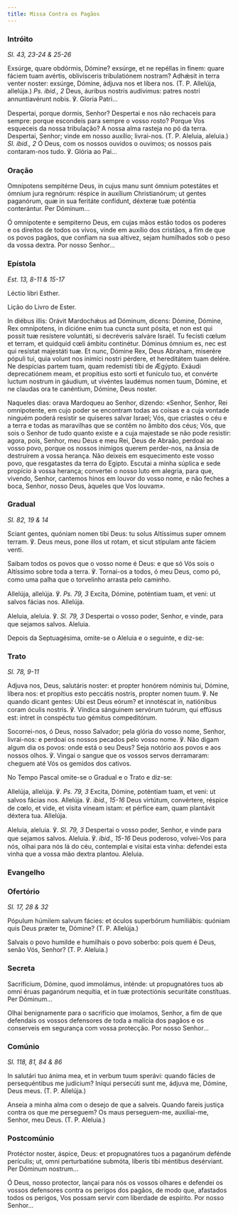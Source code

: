 ```yaml
---
title: Missa Contra os Pagãos
---
```


### Intróito

<em>Sl. 43, 23-24 & 25-26</em>

<div class="side-by-side not-content">

Exsúrge, quare obdórmis, Dómine? exsúrge, et ne repéllas in finem: quare fáciem tuam avértis, oblivísceris tribulatiónem nostram? Adhǽsit in terra venter noster: exsúrge, Dómine, ádjuva nos et líbera nos. (T. P. Allelúja, allelúja.) <em>Ps. ibid., 2</em> Deus, áuribus nostris audívimus: patres nostri annuntiavérunt nobis. ℣. Gloria Patri...

Despertai, porque dormis, Senhor? Despertai e nos não rechaceis para sempre: porque escondeis para sempre o vosso rosto? Porque Vos esqueceis da nossa tribulação? A nossa alma rasteja no pó da terra. Despertai, Senhor; vinde em nosso auxílio; livrai-nos. (T. P. Aleluia, aleluia.) <em>Sl. ibid., 2</em> Ó Deus, com os nossos ouvidos o ouvimos; os nossos pais contaram-nos tudo. ℣. Glória ao Pai...

</div>

### Oração

<div class="side-by-side not-content">

Omnípotens sempitérne Deus, in cujus manu sunt ómnium potestátes et ómnium jura regnórum: réspice in auxílium Christianórum; ut gentes paganórum, quæ in sua feritáte confídunt, déxteræ tuæ poténtia conterántur. Per Dóminum...

Ó omnipotente e sempiterno Deus, em cujas mãos estão todos os poderes e os direitos de todos os vivos, vinde em auxílio dos cristãos, a fim de que os povos pagãos, que confiam na sua altivez, sejam humilhados sob o peso da vossa dextra. Por nosso Senhor...

</div>

### Epístola

<em>Est. 13, 8-11 & 15-17</em>

<div class="side-by-side not-content">

Léctio libri Esther.

Lição do Livro de Ester.

In diébus illis: Orávit Mardochǽus ad Dóminum, dicens: Dómine, Dómine, Rex omnípotens, in dicióne enim tua cuncta sunt pósita, et non est qui possit tuæ resístere voluntáti, si decréveris salváre Israël. Tu fecísti cœlum et terram, et quidquid cœli ámbitu continétur. Dóminus ómnium es, nec est qui resístat majestáti tuæ. Et nunc, Dómine Rex, Deus Abraham, miserére pópuli tui, quia volunt nos inimíci nostri pérdere, et hereditátem tuam delére. Ne despícias partem tuam, quam redemísti tibi de Ægýpto. Exáudi deprecatiónem meam, et propítius esto sorti et funículo tuo, et convérte luctum nostrum in gáudium, ut vivéntes laudémus nomen tuum, Dómine, et ne claudas ora te canéntium, Dómine, Deus noster.

Naqueles dias: orava Mardoqueu ao Senhor, dizendo: «Senhor, Senhor, Rei omnipotente, em cujo poder se encontram todas as coisas e a cuja vontade ninguém poderá resistir se quiseres salvar Israel; Vós, que criastes o céu e a terra e todas as maravilhas que se contêm no âmbito dos céus; Vós, que sois o Senhor de tudo quanto existe e a cuja majestade se não pode resistir: agora, pois, Senhor, meu Deus e meu Rei, Deus de Abraão, perdoai ao vosso povo, porque os nossos inimigos querem perder-nos, na ânsia de destruírem a vossa herança. Não deixeis em esquecimento este vosso povo, que resgatastes da terra do Egipto. Escutai a minha súplica e sede propício à vossa herança; convertei o nosso luto em alegria, para que, vivendo, Senhor, cantemos hinos em louvor do vosso nome, e não feches a boca, Senhor, nosso Deus, àqueles que Vos louvam».

</div>

### Gradual

<em>Sl. 82, 19 & 14</em>

<div class="side-by-side not-content">

Sciant gentes, quóniam nomen tibi Deus: tu solus Altíssimus super omnem terram. ℣. Deus meus, pone illos ut rotam, et sicut stípulam ante fáciem venti.

Saibam todos os povos que o vosso nome é Deus: e que só Vós sois o Altíssimo sobre toda a terra. ℣. Tornai-os a todos, ó meu Deus, como pó, como uma palha que o torvelinho arrasta pelo caminho.

Allelúja, allelúja. ℣. <em>Ps. 79, 3</em> Excita, Dómine, poténtiam tuam, et veni: ut salvos fácias nos. Allelúja.

Aleluia, aleluia. ℣. <em>Sl. 79, 3</em> Despertai o vosso poder, Senhor, e vinde, para que sejamos salvos. Aleluia.

</div>

<aside>
  Depois da Septuagésima, omite-se o Aleluia e o seguinte, e diz-se:
</aside>

### Trato

<em>Sl. 78, 9-11</em>

<div class="side-by-side not-content">

Adjuva nos, Deus, salutáris noster: et propter honórem nóminis tui, Dómine, líbera nos: et propítius esto peccátis nostris, propter nomen tuum. ℣. Ne quando dicant gentes: Ubi est Deus eórum? et innotéscat in, natiónibus coram óculis nostris. ℣. Víndica sánguinem servórum tuórum, qui effúsus est: intret in conspéctu tuo gémitus compeditórum.

Socorrei-nos, ó Deus, nosso Salvador; pela glória do vosso nome, Senhor, livrai-nos: e perdoai os nossos pecados pelo vosso nome. ℣. Não digam algum dia os povos: onde está o seu Deus? Seja notório aos povos e aos nossos olhos. ℣. Vingai o sangue que os vossos servos derramaram: cheguem até Vós os gemidos dos cativos.

</div>

<aside>No Tempo Pascal omite-se o Gradual e o Trato e diz-se:</aside>

<div class="side-by-side not-content">

Allelúja, allelúja. ℣. <em>Ps. 79, 3</em> Excita, Dómine, poténtiam tuam, et veni: ut salvos fácias nos. Allelúja. ℣. <em>ibid., 15-16</em> Deus virtútum, convértere, réspice de cœlo, et vide, et vísita víneam istam: et pérfice eam, quam plantávit déxtera tua. Allelúja.

Aleluia, aleluia. ℣. <em>Sl. 79, 3</em> Despertai o vosso poder, Senhor, e vinde para que sejamos salvos. Aleluia. ℣. <em>ibid., 15-16</em> Deus poderoso, volvei-Vos para nós, olhai para nós lá do céu, contemplai e visitai esta vinha: defendei esta vinha que a vossa mão dextra plantou. Aleluia.

</div>

### Evangelho


<LinkCard
  href="/missal/pascoa/pasc5-1#evangelho"
  title="Dias de Rogação - 25 de Abril e nos 3 dias antes da Ascensão"
/>

### Ofertório

<em>Sl. 17, 28 & 32</em>

<div class="side-by-side not-content">

Pópulum húmilem salvum fácies: et óculos superbórum humiliábis: quóniam quis Deus præter te, Dómine? (T. P. Allelúja.)

Salvais o povo humilde e humilhais o povo soberbo: pois quem é Deus, senão Vós, Senhor? (T. P. Aleluia.)

</div>

### Secreta

<div class="side-by-side not-content">

Sacrifícium, Dómine, quod immolámus, inténde: ut propugnatóres tuos ab omni éruas paganórum nequítia, et in tuæ protectiónis securitáte constítuas. Per Dóminum...

Olhai benignamente para o sacrifício que imolamos, Senhor, a fim de que defendais os vossos defensores de toda a malícia dos pagãos e os conserveis em segurança com vossa protecção. Por nosso Senhor...

</div>

### Comúnio

<em>Sl. 118, 81, 84 & 86</em>

<div class="side-by-side not-content">

In salutári tuo ánima mea, et in verbum tuum sperávi: quando fácies de persequéntibus me judícium? Iníqui persecúti sunt me, ádjuva me, Dómine, Deus meus. (T. P. Allelúja.)

Anseia a minha alma com o desejo de que a salveis. Quando fareis justiça contra os que me perseguem? Os maus perseguem-me, auxiliai-me, Senhor, meu Deus. (T. P. Aleluia.)

</div>

### Postcomúnio

<div class="side-by-side not-content">

Protéctor noster, áspice, Deus: et propugnatóres tuos a paganórum defénde perículis; ut, omni perturbatióne submóta, líberis tibi méntibus desérviant. Per Dóminum nostrum...

Ó Deus, nosso protector, lançai para nós os vossos olhares e defendei os vossos defensores contra os perigos dos pagãos, de modo que, afastados todos os perigos, Vos possam servir com liberdade de espírito. Por nosso Senhor...

</div>
